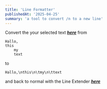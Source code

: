```yaml
---
title: 'Line Formatter'
publishedAt: '2025-04-25'
summary: 'a tool to convert /n to a new line'
---
```

Convert the your selected text ***[here](/html/line_formatter/index.html)***
from

```
Hallo,
this
    my
    text
```

to

```
Hallo,\nthis\n\tmy\n\ttext
```

and back to normal with the Line Extender ***[here](html/line_formatter/line_extender.html)***
